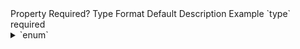<tr>
    <th>Property</th>
    <th>Required?</th>
    <th>Type</th>
    <th>Format</th>
    <th>Default</th>
    <th>Description</th>
    <th>Example</th>
</tr>
<tr>
    <td>`type`</td>
    <td>required</td>
    <td>
        <details>
            <summary>`enum`</summary>

            Most common values:
                - `"PhoneCredential"`
                - `"EmailCredential"`
                - `"FullNameCredential"`
                - `"FirstNameCredential"`
                - `"MiddleNameCredential"`
                - `"LastNameCredential"`
                - `"BirthDateCredential"`
                - `"AddressCredential"`
                - `"Line1Credential"`
                - `"Line2Credential"`
                - `"CityCredential"`
                - `"StateCredential"`
                - `"ZipCodeCredential"`
                - `"CountryCredential"`
                - `"SsnCredential"`
        </details>
    </td>
    <td>`PascalCase`</td>
    <td>none</td>
    <td>The type of user data a credential has</td>
    <td>`"FirstNameCredential"`</td>
</tr>
<tr>
    <td>`mandatory`</td>
    <td>optional</td>
    <td>`enum`</td>
    <td>`snake_case`</td>
    <td>`"no"`</td>
    <td>Whether the credential is required, not required, or required if available (accepted values `"yes"`, `"no"`, and `"if_available"`)</td>
    <td>`"if_available"`</td>
</tr>
<tr>
    <td>`children`</td>
    <td>optional</td>
    <td>`CredentialRequest[]`</td>
    <td>See [`CredentialRequest`](/reference/api/types#credentialrequest)</td>
    <td>none</td>
    <td>List of child `CredentialRequest`s relative to the parent `CredentialRequest`</td>
    <td>Child `CredentialRequest`s with `type`s `"FirstNameCredential"` and `"LastNameCredential"` relative to a parent `CredentialRequest` with type `"FullNameCredential"`</td>
</tr>